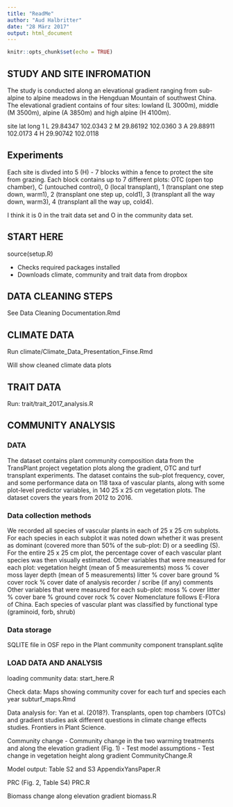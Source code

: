 ```yaml
---
title: "ReadMe"
author: "Aud Halbritter"
date: "28 März 2017"
output: html_document
---
```


```r
knitr::opts_chunk$set(echo = TRUE)
```

## STUDY AND SITE INFROMATION
The study is conducted along an elevational gradient ranging from sub-alpine to alpine meadows in the Hengduan Mountain of southwest China. The elevational gradient contains of four sites: lowland (L 3000m), middle (M 3500m), alpine (A 3850m) and high alpine (H 4100m).

  site      lat     long
1    L 29.84347 102.0343
2    M 29.86192 102.0360
3    A 29.88911 102.0173
4    H 29.90742 102.0118

## Experiments
Each site is divded into 5 (H) - 7 blocks within a fence to protect the site from grazing. Each block contains up to 7 different plots: OTC (open top chamber), C (untouched control), 0 (local transplant), 1 (transplant one step down, warm1), 2 (transplant one step up, cold1), 3 (transplant all the way down, warm3), 4 (transplant all the way up, cold4).

I think it is 0 in the trait data set and O in the community data set.


## START HERE
source(setup.R)

- Checks required packages installed
- Downloads climate, community and trait data from dropbox

## DATA CLEANING STEPS
See Data Cleaning Documentation.Rmd



## CLIMATE DATA

Run climate/Climate_Data_Presentation_Finse.Rmd

Will show cleaned climate data plots



## TRAIT DATA
Run:
trait/trait_2017_analysis.R




## COMMUNITY ANALYSIS
### DATA

The dataset contains plant community composition data from the TransPlant project vegetation plots along the gradient, OTC and turf transplant experiments. 
The dataset contains the sub-plot frequency, cover, and some performance data on 118 taxa of vascular plants, along with some plot-level predictor variables, in 140 25 x 25 cm vegetation plots.
The dataset covers the years from 2012 to 2016.

### Data collection methods
We recorded all species of vascular plants in each of 25  x 25 cm subplots.
For each species in each subplot it was noted down whether it was present as dominant (covered more than 50% of the sub-plot: D) or a seedling (S). For the  entire 25 x 25 cm plot, the percentage cover of each vascular plant species was then visually estimated. 
Other variables that were measured for each plot:
vegetation height (mean of 5 measurements)
moss % cover
moss layer depth (mean of 5 measurements)
litter % cover 
bare ground % cover
rock % cover
date of analysis
recorder / scribe (if any)
comments
Other variables that were measured for each sub-plot:
moss % cover
litter % cover 
bare % ground cover
rock % cover
Nomenclature follows E-Flora of China. 
Each species of vascular plant was classified by functional type (graminoid, forb, shrub)

### Data storage
SQLITE file in OSF repo in the Plant community component
transplant.sqlite


### LOAD DATA AND ANALYSIS
loading community data: start_here.R

Check data:
Maps showing community cover for each turf and species each year
subturf_maps.Rmd

Data analysis for:
Yan et al. (2018?). Transplants, open top chambers (OTCs) and gradient studies ask different questions in climate change effects studies. Frontiers in Plant Science.

Community change
- Community change in the two warming treatments and along the elevation gradient (Fig. 1)
- Test model assumptions
- Test change in vegetation height along gradient
CommunityChange.R

Model output: Table S2 and S3
AppendixYansPaper.R

PRC (Fig. 2, Table S4)
PRC.R

Biomass change along elevation gradient
biomass.R
